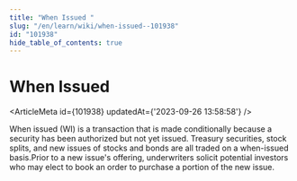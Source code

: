 ```yaml
---
title: "When Issued "
slug: "/en/learn/wiki/when-issued--101938"
id: "101938"
hide_table_of_contents: true
---
```



# When Issued 

<ArticleMeta id={101938} updatedAt={'2023-09-26 13:58:58'} />
<div className='border-solid border-b border-t-0 my-4 border-[var(--ifm-color-gray-300)]' />

When issued (WI) is a transaction that is made conditionally because a security has been authorized but not yet issued. Treasury securities, stock splits, and new issues of stocks and bonds are all traded on a when-issued basis.Prior to a new issue's offering, underwriters solicit potential investors who may elect to book an order to purchase a portion of the new issue.
